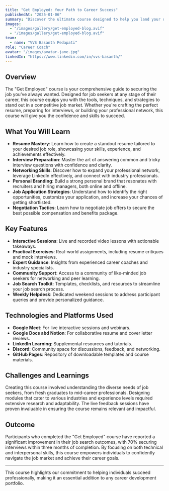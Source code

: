 ```yaml
---
title: "Get Employed: Your Path to Career Success"
publishedAt: "2025-01-06"
summary: "Discover the ultimate course designed to help you land your dream job by mastering resume building, interview preparation, and effective networking strategies."
images:
  - "/images/gallery/get-employed-blog.avif"
  - "/images/gallery/get-employed-blog.avif"
team:
  - name: "VVS Basanth Pedapati"
role: "Career Coach"
avatar: "/images/avatar-jane.jpg"
linkedIn: "https://www.linkedin.com/in/vvs-basanth/"
---
```


## Overview

The "Get Employed" course is your comprehensive guide to securing the job you’ve always wanted. Designed for job seekers at any stage of their career, this course equips you with the tools, techniques, and strategies to stand out in a competitive job market. Whether you're crafting the perfect resume, preparing for interviews, or building your professional network, this course will give you the confidence and skills to succeed.

## What You Will Learn

- **Resume Mastery**: Learn how to create a standout resume tailored to your desired job role, showcasing your skills, experience, and achievements effectively.
- **Interview Preparation**: Master the art of answering common and tricky interview questions with confidence and clarity.
- **Networking Skills**: Discover how to expand your professional network, leverage LinkedIn effectively, and connect with industry professionals.
- **Personal Branding**: Build a strong personal brand that resonates with recruiters and hiring managers, both online and offline.
- **Job Application Strategies**: Understand how to identify the right opportunities, customize your application, and increase your chances of getting shortlisted.
- **Negotiation Tactics**: Learn how to negotiate job offers to secure the best possible compensation and benefits package.

## Key Features

- **Interactive Sessions**: Live and recorded video lessons with actionable takeaways.
- **Practical Exercises**: Real-world assignments, including resume critiques and mock interviews.
- **Expert Guidance**: Insights from experienced career coaches and industry specialists.
- **Community Support**: Access to a community of like-minded job seekers for networking and peer learning.
- **Job Search Toolkit**: Templates, checklists, and resources to streamline your job search process.
- **Weekly Helpdesk**: Dedicated weekend sessions to address participant queries and provide personalized guidance.

## Technologies and Platforms Used

- **Google Meet**: For live interactive sessions and webinars.
- **Google Docs abd Notion**: For collaborative resume and cover letter reviews.
- **LinkedIn Learning**: Supplemental resources and tutorials.
- **Discord**: Community space for discussions, feedback, and networking.
- **GitHub Pages**: Repository of downloadable templates and course materials.

## Challenges and Learnings

Creating this course involved understanding the diverse needs of job seekers, from fresh graduates to mid-career professionals. Designing modules that cater to various industries and experience levels required extensive research and adaptability. The live feedback sessions have proven invaluable in ensuring the course remains relevant and impactful.

## Outcome

Participants who completed the "Get Employed" course have reported a significant improvement in their job search outcomes, with 70% securing interviews within three months of completion. By focusing on both technical and interpersonal skills, this course empowers individuals to confidently navigate the job market and achieve their career goals.

---

This course highlights our commitment to helping individuals succeed professionally, making it an essential addition to any career development portfolio.
